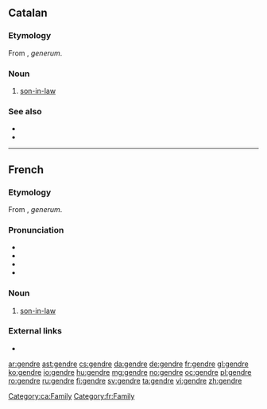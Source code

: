 ==Catalan==

===Etymology===
From {{etyl|la|ca}} {{m|la|gener}}, ''generum''.

===Noun===
{{ca-noun|m}}

# [[son-in-law]]

===See also===
* {{l|ca|jove}}
* {{l|ca|nora}}

[[Category:ca:Family]]

----

==French==

===Etymology===
From {{etyl|la|fr}} {{m|la|gener}}, ''generum''.

===Pronunciation===
* {{IPA|/ʒɑ̃dʁ/|lang=fr}}
* {{audio|Fr-gendre.ogg|Audio|lang=fr}}
* {{rhymes|ɑ̃dʁ|lang=fr}}
* {{homophones|gendres|lang=fr}}

===Noun===
{{fr-noun|m}}

# [[son-in-law]]

===External links===
* {{R:TLFi}}

[[Category:fr:Family]]

[[ar:gendre]]
[[ast:gendre]]
[[cs:gendre]]
[[da:gendre]]
[[de:gendre]]
[[fr:gendre]]
[[gl:gendre]]
[[ko:gendre]]
[[io:gendre]]
[[hu:gendre]]
[[mg:gendre]]
[[no:gendre]]
[[oc:gendre]]
[[pl:gendre]]
[[ro:gendre]]
[[ru:gendre]]
[[fi:gendre]]
[[sv:gendre]]
[[ta:gendre]]
[[vi:gendre]]
[[zh:gendre]]